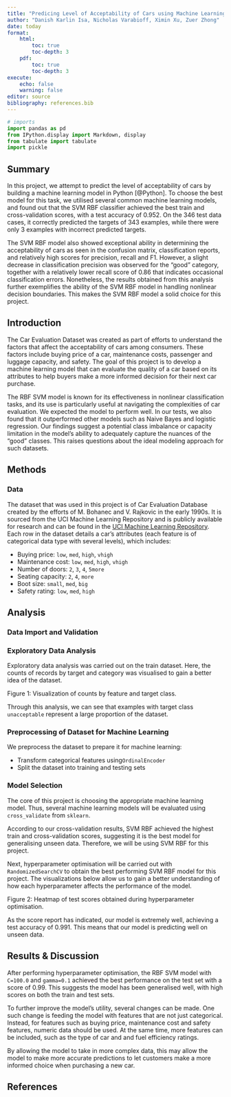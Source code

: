 ```yaml
---
title: "Predicing Level of Acceptability of Cars using Machine Learning"
author: "Danish Karlin Isa, Nicholas Varabioff, Ximin Xu, Zuer Zhong"
date: today
format: 
    html:
        toc: true
        toc-depth: 3
    pdf:
        toc: true
        toc-depth: 3
execute:
    echo: false
    warning: false
editor: source
bibliography: references.bib
---
```


```python
# imports
import pandas as pd
from IPython.display import Markdown, display
from tabulate import tabulate
import pickle
```

## Summary

In this project, we attempt to predict the level of acceptability of cars by building a machine learning model in Python [@Python]. To choose the best model for this task, we utilised several common machine learning models, and found out that the SVM RBF classifier achieved the best train and cross-validation scores, with a test accuracy of 0.952. On the 346 test data cases, it correctly predicted the targets of 343 examples, while there were only 3 examples with incorrect predicted targets.

The SVM RBF model also showed exceptional ability in determining the acceptability of cars as seen in the confusion matrix, classification reports, and relatively high scores for precision, recall and F1. However, a slight decrease in classification precision was observed for the “good” category, together with a relatively lower recall score of 0.86 that indicates occasional classification errors. Nonetheless, the results obtained from this analysis further exemplifies the ability of the SVM RBF model in handling nonlinear decision boundaries. This makes the SVM RBF model a solid choice for this project.

## Introduction

The Car Evaluation Dataset was created as part of efforts to understand the factors that affect the acceptability of cars among consumers. These factors include buying price of a car, maintenance costs, passenger and luggage capacity, and safety. The goal of this project is to develop a machine learning model that can evaluate the quality of a car based on its attributes to help buyers make a more informed decision for their next car purchase.

The RBF SVM model is known for its effectiveness in nonlinear classification tasks, and its use is particularly useful at navigating the complexities of car evaluation. We expected the model to perform well. In our tests, we also found that it outperformed other models such as Naive Bayes and logistic regression. Our findings suggest a potential class imbalance or capacity limitation in the model's ability to adequately capture the nuances of the “good” classes. This raises questions about the ideal modeling approach for such datasets.

## Methods

### Data

The dataset that was used in this project is of Car Evaluation Database created by the efforts of M. Bohanec and V. Rajkovic in the early 1990s. It is sourced from the UCI Machine Learning Repository and is publicly available for research and can be found in the [UCI Machine Learning Repository](https://archive.ics.uci.edu/dataset/19/car+evaluation). Each row in the dataset details a car’s attributes (each feature is of categorical data type with several levels), which includes:

-   Buying price: `low`, `med`, `high`, `vhigh`
-   Maintenance cost: `low`, `med`, `high`, `vhigh`
-   Number of doors: `2`, `3`, `4`, `5more`
-   Seating capacity: `2`, `4`, `more`
-   Boot size: `small`, `med`, `big`
-   Safety rating: `low`, `med`, `high`

## Analysis

### Data Import and Validation

### Exploratory Data Analysis

Exploratory data analysis was carried out on the train dataset. Here, the counts of records by target and category was visualised to gain a better idea of the dataset.

Figure 1: Visualization of counts by feature and target class. 

Through this analysis, we can see that examples with target class `unacceptable` represent a large proportion of the dataset.

### Preprocessing of Dataset for Machine Learning

We preprocess the dataset to prepare it for machine learning: 

- Transform categorical features using`OrdinalEncoder`
- Split the dataset into training and testing sets

### Model Selection

The core of this project is choosing the appropriate machine learning model. 
Thus, several machine learning models will be evaluated using `cross_validate` from `sklearn`.


According to our cross-validation results, SVM RBF achieved the highest train and cross-validation scores, 
suggesting it is the best model for generalising unseen data. Therefore, we will be using SVM RBF for this project.

Next, hyperparameter optimisation will be carried out with `RandomizedSearchCV` to obtain the best performing SVM RBF model for this project.
The visualizations below allow us to gain a better understanding of how each hyperparameter affects the performance of the model.

Figure 2: Heatmap of test scores obtained during hyperparameter optimisation.

As the score report has indicated, our model is extremely well, achieving a test accuracy of 0.991. This means that our model is predicting well on unseen data.

## Results & Discussion

After performing hyperparameter optimisation, the RBF SVM model with `C=100.0` and `gamma=0.1` achieved the best performance on the test set with a score of 0.99. This suggests the model has been generalised well, with high scores on both the train and test sets.

To further improve the model's utility, several changes can be made. One such change is feeding the model with features that are not just categorical. Instead, for features such as buying price, maintenance cost and safety features, numeric data should be used. At the same time, more features can be included, such as the type of car and and fuel efficiency ratings.

By allowing the model to take in more complex data, this may allow the model to make more accurate predictions to let customers make a more informed choice when purchasing a new car.

## References
